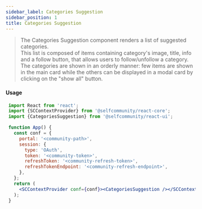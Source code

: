 ```yaml
---
sidebar_label: Categories Suggestion
sidebar_position: 1
title: Categories Suggestion
---
```


> The Categories Suggestion component renders a list of suggested categories.<br/>
This list is composed of items containing category's image, title, info and a follow button, that allows users to follow/unfollow a category.<br/>
The categories are shown in an orderly manner: few items are shown in the main card while the others can be displayed in a modal card by clicking on the "show all" button.


<Logged><CategoriesSuggestion/></Logged>

#### Usage

```jsx
 import React from 'react';
 import {SCContextProvider} from '@selfcommunity/react-core';
 import {CategoriesSuggestion} from '@selfcommunity/react-ui';

 function App() {
   const conf = {
     portal: '<community-path>',
     session: {
       type: 'OAuth',
       token: '<community-token>',
       refreshToken: '<community-refresh-token>',
       refreshTokenEndpoint: '<community-refresh-endpoint>',
     },
   };
   return (
     <SCContextProvider conf={conf}><CategoriesSuggestion /></SCContextProvider>
   );
 }
```